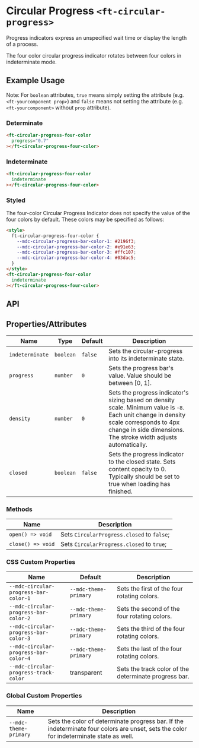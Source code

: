 
<Meta title="Firstech UI/Component/Circular-Progress/Doc" />

<style>{`

`}</style>

# Circular Progress `<ft-circular-progress>`

<p>
  Progress indicators express an unspecified wait time or display the length of
  a process.
</p>
<p>
  The four color circular progress indicator rotates between four colors in
  indeterminate mode.
</p>

## Example Usage

Note: For `boolean` attributes, `true` means simply setting the attribute (e.g. `<ft-yourcomponent prop>`) and `false` means not setting the attribute (e.g. `<ft-yourcomponent>` without `prop` attribute).

### Determinate

<Canvas withToolbar>
  <Story
    id="ruhil-ui-component-circular-progress--determinate"
    height="100px"
  />
</Canvas>

```html
<ft-circular-progress-four-color
  progress="0.7"
></ft-circular-progress-four-color>
```

### Indeterminate

<Canvas withToolbar>
  <Story
    id="ruhil-ui-component-circular-progress--indeterminate"
    height="100px"
  />
</Canvas>

```html
<ft-circular-progress-four-color
  indeterminate
></ft-circular-progress-four-color>
```

### Styled

<p>
  The four-color Circular Progress Indicator does not specify the value of the
  four colors by default. These colors may be specified as follows:
</p>

<Canvas withToolbar>
  <Story id="ruhil-ui-component-circular-progress--styled" height="100px" />
</Canvas>

```html
<style>
  ft-circular-progress-four-color {
    --mdc-circular-progress-bar-color-1: #2196f3;
    --mdc-circular-progress-bar-color-2: #e91e63;
    --mdc-circular-progress-bar-color-3: #ffc107;
    --mdc-circular-progress-bar-color-4: #03dac5;
  }
</style>
<ft-circular-progress-four-color
  indeterminate
></ft-circular-progress-four-color>
```

## API

## Properties/Attributes

<table>
  <thead>
    <tr>
      <th>Name</th>
      <th>Type</th>
      <th>Default</th>
      <th>Description</th>
    </tr>
  </thead>
  <tbody>
    <tr>
      <td>
        <code>indeterminate</code>
      </td>
      <td>
        <code>boolean</code>
      </td>
      <td>
        <code>false</code>
      </td>
      <td>Sets the circular-progress into its indeterminate state.</td>
    </tr>
    <tr>
      <td>
        <code>progress</code>
      </td>
      <td>
        <code>number</code>
      </td>
      <td>
        <code>0</code>
      </td>
      <td>Sets the progress bar's value. Value should be between [0, 1].</td>
    </tr>
    <tr>
      <td>
        <code>density</code>
      </td>
      <td>
        <code>number</code>
      </td>
      <td>
        <code>0</code>
      </td>
      <td>
        Sets the progress indicator's sizing based on density scale. Minimum
        value is <code>-8</code>. Each unit change in density scale corresponds
        to 4px change in side dimensions. The stroke width adjusts
        automatically.
      </td>
    </tr>
    <tr>
      <td>
        <code>closed</code>
      </td>
      <td>
        <code>boolean</code>
      </td>
      <td>
        <code>false</code>
      </td>
      <td>
        Sets the progress indicator to the closed state. Sets content opacity to
        0. Typically should be set to true when loading has finished.
      </td>
    </tr>
  </tbody>
</table>

### Methods

<table>
  <thead>
    <tr>
      <th>Name</th>
      <th>Description</th>
    </tr>
  </thead>
  <tbody>
    <tr>
      <td>
        <code>open() =&gt; void</code>
      </td>
      <td>
        Sets <code>CircularProgress.closed</code> to <code>false</code>;
      </td>
    </tr>
    <tr>
      <td>
        <code>close() =&gt; void</code>
      </td>
      <td>
        Sets <code>CircularProgress.closed</code> to <code>true</code>;
      </td>
    </tr>
  </tbody>
</table>

### CSS Custom Properties

<table>
  <thead>
    <tr>
      <th>Name</th>
      <th>Default</th>
      <th>Description</th>
    </tr>
  </thead>
  <tbody>
    <tr>
      <td>
        <code>--mdc-circular-progress-bar-color-1</code>
      </td>
      <td>
        <code>--mdc-theme-primary</code>
      </td>
      <td>Sets the first of the four rotating colors.</td>
    </tr>
    <tr>
      <td>
        <code>--mdc-circular-progress-bar-color-2</code>
      </td>
      <td>
        <code>--mdc-theme-primary</code>
      </td>
      <td>Sets the second of the four rotating colors.</td>
    </tr>
    <tr>
      <td>
        <code>--mdc-circular-progress-bar-color-3</code>
      </td>
      <td>
        <code>--mdc-theme-primary</code>
      </td>
      <td>Sets the third of the four rotating colors.</td>
    </tr>
    <tr>
      <td>
        <code>--mdc-circular-progress-bar-color-4</code>
      </td>
      <td>
        <code>--mdc-theme-primary</code>
      </td>
      <td>Sets the last of the four rotating colors.</td>
    </tr>
    <tr>
      <td>
        <code>--mdc-circular-progress-track-color</code>
      </td>
      <td>transparent</td>
      <td>Sets the track color of the determinate progress bar.</td>
    </tr>
  </tbody>
</table>

### Global Custom Properties

<table>
  <thead>
    <tr>
      <th>Name</th>
      <th>Description</th>
    </tr>
  </thead>
  <tbody>
    <tr>
      <td>
        <code>--mdc-theme-primary</code>
      </td>
      <td>
        Sets the color of determinate progress bar. If the indeterminate four
        colors are unset, sets the color for indeterminate state as well.
      </td>
    </tr>
  </tbody>
</table>
